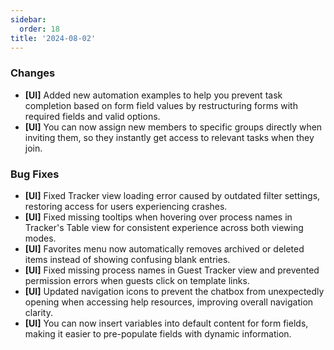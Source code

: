 ```yaml
---
sidebar:
  order: 18
title: '2024-08-02'
---
```


### Changes

- **[UI]** Added new automation examples to help you prevent task completion based on form field values by restructuring forms with required fields and valid options.
- **[UI]** You can now assign new members to specific groups directly when inviting them, so they instantly get access to relevant tasks when they join.

### Bug Fixes

- **[UI]** Fixed Tracker view loading error caused by outdated filter settings, restoring access for users experiencing crashes.
- **[UI]** Fixed missing tooltips when hovering over process names in Tracker's Table view for consistent experience across both viewing modes.
- **[UI]** Favorites menu now automatically removes archived or deleted items instead of showing confusing blank entries.
- **[UI]** Fixed missing process names in Guest Tracker view and prevented permission errors when guests click on template links.
- **[UI]** Updated navigation icons to prevent the chatbox from unexpectedly opening when accessing help resources, improving overall navigation clarity.
- **[UI]** You can now insert variables into default content for form fields, making it easier to pre-populate fields with dynamic information.